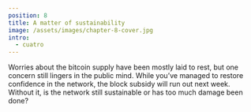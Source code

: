 ```yaml
---
position: 8
title: A matter of sustainability
image: /assets/images/chapter-8-cover.jpg
intro:
  - cuatro
---
```


Worries about the bitcoin supply have been mostly laid to rest, but one concern still lingers in the public mind. While you’ve managed to restore confidence in the network, the block subsidy will run out next week. Without it, is the network still sustainable or has too much damage been done?
